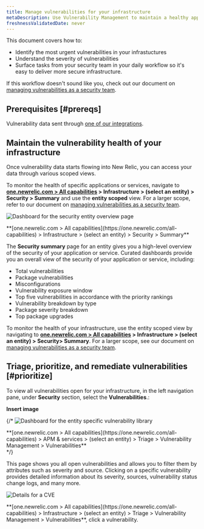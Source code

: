 ```yaml
---
title: Manage vulnerabilities for your infrastructure
metaDescription: Use Vulnerability Management to maintain a healthy application and remediate vulnerabilities as a developer.
freshnessValidatedDate: never
---
```


This document covers how to:

* Identify the most urgent vulnerabilities in your infrastuctures
* Understand the severity of vulnerabilities
* Surface tasks from your security team in your daily workflow so it's easy to deliver more secure infrastructure.

If this workflow doesn't sound like you, check out our document on [managing vulnerabilities as a security team](/docs/vulnerability-management/security-workflow).

## Prerequisites [#prereqs]

Vulnerability data sent through [one of our integrations](/docs/vulnerability-management/integrations/overview).



## Maintain the vulnerability health of your infrastructure

Once vulnerability data starts flowing into New Relic, you can access your data through various scoped views.

To monitor the health of specific applications or services, navigate to <DNT>**[one.newrelic.com > All capabilities](https://one.newrelic.com/all-capabilities) > Infrastructure > (select an entity) > Security > Summary**</DNT> and use the **entity scoped** view. For a larger scope, refer to our document on [managing vulnerabilities as a security team](/docs/vulnerability-management/security-workflow).

<img
  title="Entity overview"
  alt="Dashboard for the security entity overview page"
  src="/images/security_screenshot-entity_security-overview.webp"
/>

<figcaption>
  <DNT>
    **[one.newrelic.com > All capabilities](https://one.newrelic.com/all-capabilities) > Infrastructure > (select an entity) > Security > Summary**
  </DNT>
</figcaption>

The **Security summary** page for an entity gives you a high-level overview of the security of your application or service. Curated dashboards provide you an overall view of the security of your application or service, including:

* Total vulnerabilities
* Package vulnerabilities
* Misconfigurations
* Vulnerability exposure window
* Top five vulnerabilities in accordance with the priority rankings
* Vulnerability breakdown by type
* Package severity breakdown
* Top package upgrades 

To monitor the health of your infrastructure, use the entity scoped view by navigating to <DNT>**[one.newrelic.com > All capabilities](https://one.newrelic.com/all-capabilities) > Infrastructure > (select an entity) > Security> Summary**</DNT>. For a larger scope, see our document on [managing vulnerabilities as a security team](/docs/vulnerability-management/security-workflow).

## Triage, prioritize, and remediate vulnerabilities [#prioritize]

To view all vulnerabilities open for your infrastructure,  in the left navigation pane, under **Security** section,  select the <DNT>**Vulnerabilities**</DNT>.:

**Insert image**

{/* <img
  title="Vulnerability library"
  alt="Dashboard for the entity specific vulnerability library"
  src="/images/vulnLibrary.webp"
/>

<figcaption>
  <DNT>
    **[one.newrelic.com > All capabilities](https://one.newrelic.com/all-capabilities) > APM & services > (select an entity) > Triage > Vulnerability Management > Vulnerabilities**
  </DNT>
</figcaption> */}

This page shows you all open vulnerabilities and allows you to filter them by attributes such as severity and source. Clicking on a specific vulnerability provides detailed information about its severity, sources, vulnerability status change logs, and many more.

<img
  title="CVE Detail"
  alt="Details for a CVE"
  src="/images/cve-detail.webp"
/>

<figcaption>
  <DNT>**[one.newrelic.com > All capabilities](https://one.newrelic.com/all-capabilities) > Infrastructure > (select an entity) > Triage > Vulnerability Management > Vulnerabilities**</DNT>, click a vulnerability.
</figcaption>


